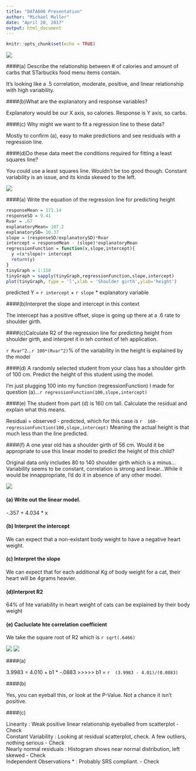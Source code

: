 ---
title: "DATA606 Presentation"
author: "Michael Muller"
date: "April 20, 2017"
output: html_document
---

```{r setup, include=FALSE}
knitr::opts_chunk$set(echo = TRUE)
```

![](7.24.png)

####(a) Describe the relationship between # of calories and amount of carbs that STarbucks food menu items contain.  

It's looking like a .5 correlation, moderate, positive, and linear relationship with high variability.  

####(b)What are the explanatory and response variables?  

Explanatory would be our X axis, so calories. Response is Y axis, so carbs.  

####(c) Why might we want to fit a regression line to these data?

Mostly to confirm (a), easy to make predictions and see residuals with a regression line.  

####(d)Do these data meet the conditions required for fitting a least squares line?

You could use a least squares line. Wouldn't be too good though. Constant variability is an issue, and its kinda skewed to the left.  

![](7.26.png)

####(a) Write the equation of the regression line for predicting height

```{r}
responseMean = 171.14
responseSD = 9.41
Rvar = .67
explanatoryMean= 107.2
explanatorySD= 10.37
slope = (responseSD/explanatorySD)*Rvar
intercept = responseMean - (slope)*explanatoryMean
regressionFunction = function(x,slope,intercept){
  y =(x*slope)+ intercept
  return(y)
}
tinyGraph = 1:150
tinyGraph = sapply(tinyGraph,regressionFunction,slope,intercept)
plot(tinyGraph, type = 'l',xlab = 'Shoulder girth',ylab='height')

```
  
predicted Y  = `r intercept` + `r slope` * explanatory variable

####(b)Interpret the slope and intercept in this context

The intercept has a positive offset, slope is going up there at a .6 rate to shoulder girth.  

####(c)Calculate R2 of the regression line for predicting height from shoulder girth, and interpret it in teh context of teh application.   

`r Rvar^2`...`r 100*(Rvar^2)`% of the variability in the height is explained by the model  

####(d) A randomly selected student from your class has a shoulder girth of 100 cm. Predict the height of this student using the model.  

I'm just plugging 100 into my function (regressionFunction) I made for question (a)...`r regressionFunction(100,slope,intercept)`  

####(e) The student from part (d) is 160 cm tall. Calculate the residual and explain what this means.  

Residual = observed - predicted, which for this case is `r  160-regressionFunction(100,slope,intercept)` Meaning the actual height is that much less than the line predicted.  

####(f) A one year old has a shoulder girth of 56 cm. Would it be appropriate to use this linear model to predict the height of this child?  

Original data only includes 80 to 140 shoulder girth which is a minus...Variability seems to be constant, correlation is strong and linear...While it would be innappropriate, I'd do it in absence of any other model.


![](7.30.png)

  
#### (a) Write out the linear model.  

-.357 + 4.034 * x  

#### (b) Interpret the intercept  

We can expect that a non-existant body weight to have a negative heart weight. 

#### (c) Interpret the slope

We can expect that for each additional Kg of body weight for a cat, their heart will be 4grams heavier.

#### (d)Interpret R2  

64% of hte variability in heart weight of cats can be explained by their body weight  

#### (e) Cacluclate hte correlation coefficient

We take the square root of R2 which is  `r sqrt(.6466)`  

![](7.401.png)
![](7.402.png)

####(a)  

3.9983 = 4.010 + b1 * -.0883  >>>>> b1 = `r  (3.9983 - 4.01)/(0.0883)`

####(b)

Yes, you can eyeball this, or look at the P-Value. Not a chance it isn't positive.

####(c)

Linearity : Weak positive linear relationship eyeballed from scatterplot - Check  
Constant Variability : Looking at residual scatterplot, check. A few outliers, nothing serious - Check  
Nearly normal residuals : Histogram shows near normal distribution, left skewed - Check  
Independent Observations * : Probably SRS compliant. - Check